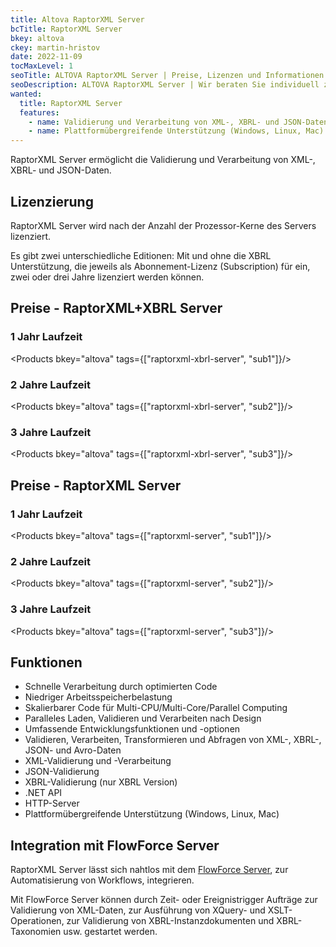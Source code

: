 ```yaml
---
title: Altova RaptorXML Server
bcTitle: RaptorXML Server
bkey: altova
ckey: martin-hristov
date: 2022-11-09
tocMaxLevel: 1
seoTitle: ALTOVA RaptorXML Server | Preise, Lizenzen und Informationen
seoDescription: ALTOVA RaptorXML Server | Wir beraten Sie individuell zu Fragen bei Lizenzierung und Kosten.
wanted:
  title: RaptorXML Server
  features:
    - name: Validierung und Verarbeitung von XML-, XBRL- und JSON-Daten
    - name: Plattformübergreifende Unterstützung (Windows, Linux, Mac)
---
```




<Intro>

RaptorXML Server ermöglicht die Validierung und Verarbeitung von XML-, XBRL- und JSON-Daten.



</Intro>

<TOC />



## Lizenzierung

RaptorXML Server wird nach der Anzahl der Prozessor-Kerne des Servers lizenziert.

Es gibt zwei unterschiedliche Editionen: Mit und ohne die XBRL Unterstützung, die jeweils als Abonnement-Lizenz (Subscription) für ein, zwei oder drei Jahre lizenziert werden können.



## Preise - RaptorXML+XBRL Server


### 1 Jahr Laufzeit

<Products bkey="altova" tags={["raptorxml-xbrl-server", "sub1"]}/>

### 2 Jahre Laufzeit

<Products bkey="altova" tags={["raptorxml-xbrl-server", "sub2"]}/>

### 3 Jahre Laufzeit

<Products bkey="altova" tags={["raptorxml-xbrl-server", "sub3"]}/>



## Preise - RaptorXML Server

### 1 Jahr Laufzeit

<Products bkey="altova" tags={["raptorxml-server", "sub1"]}/>

### 2 Jahre Laufzeit

<Products bkey="altova" tags={["raptorxml-server", "sub2"]}/>

### 3 Jahre Laufzeit

<Products bkey="altova" tags={["raptorxml-server", "sub3"]}/>


## Funktionen

<ArrowList>

- Schnelle Verarbeitung durch optimierten Code
- Niedriger Arbeitsspeicherbelastung
- Skalierbarer Code für Multi-CPU/Multi-Core/Parallel Computing
- Paralleles Laden, Validieren und Verarbeiten nach Design
- Umfassende Entwicklungsfunktionen und -optionen
- Validieren, Verarbeiten, Transformieren und Abfragen von XML-, XBRL-, JSON- und Avro-Daten
- XML-Validierung und -Verarbeitung
- JSON-Validierung
- XBRL-Validierung (nur XBRL Version)
- .NET API
- HTTP-Server
- Plattformübergreifende Unterstützung (Windows, Linux, Mac)

</ArrowList>

## Integration mit FlowForce Server

RaptorXML Server lässt sich nahtlos mit dem [FlowForce Server](/hersteller/altova/flowforce-server/), zur Automatisierung von Workflows, integrieren.

Mit FlowForce Server können durch Zeit- oder Ereignistrigger Aufträge zur Validierung von XML-Daten, zur Ausführung von XQuery- und XSLT-Operationen, zur Validierung von XBRL-Instanzdokumenten und XBRL-Taxonomien usw. gestartet werden.
